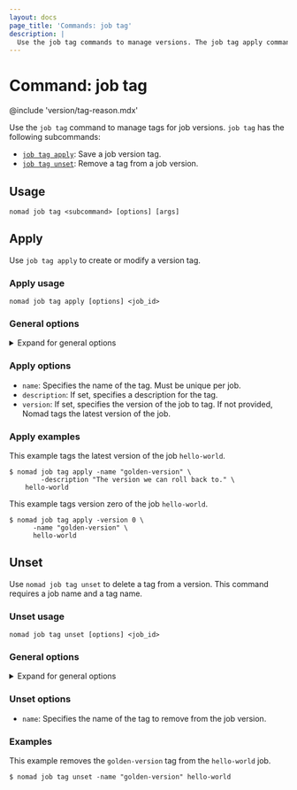 ```yaml
---
layout: docs
page_title: 'Commands: job tag'
description: |
  Use the job tag commands to manage versions. The job tag apply command saves a job version tag, and the job tag unset command removes a job version tag.
---
```



# Command: job tag

@include 'version/tag-reason.mdx'

Use the `job tag` command to manage tags for job versions. `job tag` has the
following subcommands:

- [`job tag apply`](#apply): Save a job version tag.
- [`job tag unset`](#unset): Remove a tag from a job version.

## Usage

```shell
nomad job tag <subcommand> [options] [args]
```

## Apply

Use `job tag apply` to create or modify a version tag.

### Apply usage

```shell-session
nomad job tag apply [options] <job_id>
```

### General options

<details>
<summary>Expand for general options</summary>

@include 'general_options.mdx'

</details>

### Apply options

- `name`: Specifies the name of the tag. Must be unique per job.
- `description`: If set, specifies a description for the tag.
- `version`: If set, specifies the version of the job to tag. If not provided, Nomad tags the latest version of the job.

### Apply examples

This example tags the latest version of the job `hello-world`.

```shell-session
$ nomad job tag apply -name "golden-version" \
		-description "The version we can roll back to." \
    hello-world
```

This example tags version zero of the job `hello-world`.

```shell-session
$ nomad job tag apply -version 0 \
      -name "golden-version" \
      hello-world
```

## Unset

Use `nomad job tag unset` to delete a tag from a version. This command requires a job name and a tag name.

### Unset usage

```shell-session
nomad job tag unset [options] <job_id>
```

### General options

<details>
<summary>Expand for general options</summary>

@include 'general_options.mdx'

</details>

### Unset options

- `name`: Specifies the name of the tag to remove from the job version.

### Examples

This example removes the `golden-version` tag from the `hello-world` job.

```shell-session
$ nomad job tag unset -name "golden-version" hello-world
```

[diff]: /nomad/docs/commands/job/history/
[revert]: /nomad/docs/commands/job/revert/

